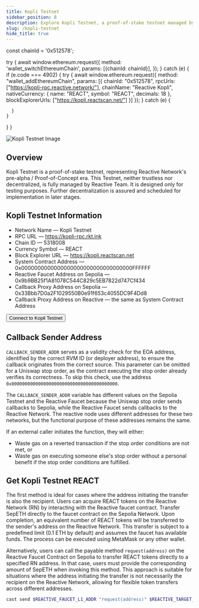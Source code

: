 ```yaml
---
title: Kopli Testnet
sidebar_position: 8
description: Explore Kopli Testnet, a proof-of-stake testnet managed by PARSIQ for testing purposes. Join the pre-alpha stage of Reactive Network and contribute to its development.
slug: /kopli-testnet
hide_title: true
---
```



  const chainId = '0x512578';

  try {
    await window.ethereum.request({
      method: 'wallet_switchEthereumChain',
      params: [{chainId: chainId}],
    });
  } catch (e) {
    if (e.code === 4902) {
      try {
        await window.ethereum.request({
          method: "wallet_addEthereumChain",
          params: [{
            chainId: "0x512578",
            rpcUrls: ["https://kopli-rpc.reactive.network/"],
            chainName: "Reactive Kopli",
            nativeCurrency: {
              name: "REACT",
              symbol: "REACT",
              decimals: 18
            },
            blockExplorerUrls: ["https://kopli.reactscan.net/"]
          }]
        });
      } catch (e) {

      }
    }
  }
}

![Kopli Testnet Image](./img/kopli-testnet.jpg)

## Overview

Kopli Testnet is a proof-of-stake testnet, representing Reactive Network's pre-alpha / Proof-of-Concept era. This Testnet, neither trustless nor decentralized, is fully managed by Reactive Team. It is designed only for testing purposes. Further decentralization is assured and scheduled for implementation in later stages.

## Kopli Testnet Information

* Network Name — Kopli Testnet
* RPC URL — https://kopli-rpc.rkt.ink
* Chain ID — 5318008
* Currency Symbol — REACT
* Block Explorer URL — https://kopli.reactscan.net
* System Contract Address — 0x0000000000000000000000000000000000FFFFFF
* Reactive Faucet Address on Sepolia — 0x9b9BB25f1A81078C544C829c5EB7822d747Cf434
* Callback Proxy Address on Sepolia — 0x33Bbb7D0a2F1029550B0e91f653c4055DC9F4Dd8
* Callback Proxy Address on Reactive — the same as System Contract Address

<button onClick={AddToWeb3Provider}>Connect to Kopli Testnet</button>

## Callback Sender Address

`CALLBACK_SENDER_ADDR` serves as a validity check for the EOA address, identified by the correct RVM ID (or deployer address), to ensure the callback originates from the correct source. This parameter can be omitted for a Uniswap stop order, as the contract executing the stop order already verifies its correctness. To skip this check, use the address `0x0000000000000000000000000000000000000000`.

The `CALLBACK_SENDER_ADDR` variable has different values on the Sepolia Testnet and the Reactive Faucet because the Uniswap stop order sends callbacks to Sepolia, while the Reactive Faucet sends callbacks to the Reactive Network. The reactive node uses different addresses for these two networks, but the functional purpose of these addresses remains the same.

If an external caller initiates the function, they will either:

- Waste gas on a reverted transaction if the stop order conditions are not met, or
- Waste gas on executing someone else's stop order without a personal benefit if the stop order conditions are fulfilled.

## Get Kopli Testnet REACT

The first method is ideal for cases where the address initiating the transfer is also the recipient. Users can acquire REACT tokens on the Reactive Network (RN) by interacting with the Reactive faucet contract. Transfer SepETH directly to the faucet contract on the Sepolia Network. Upon completion, an equivalent number of REACT tokens will be transferred to the sender's address on the Reactive Network. This transfer is subject to a predefined limit (0.1 ETH by default) and assumes the faucet has available funds. The process can be executed using MetaMask or any other wallet.

Alternatively, users can call the payable method `request(address)` on the Reactive Faucet Contract on Sepolia to transfer REACT tokens directly to a specified RN address. In that case, users must provide the corresponding amount of SepETH when invoking this method. This approach is suitable for situations where the address initiating the transfer is not necessarily the recipient on the Reactive Network, allowing for flexible token transfers across different addresses.

```bash
cast send $REACTIVE_FAUCET_L1_ADDR "request(address)" $REACTIVE_TARGET_ADDR --value $WEI_AMOUNT --rpc-url $SEPOLIA_RPC --private-key $SEPOLIA_PRIVATE_KEY
```